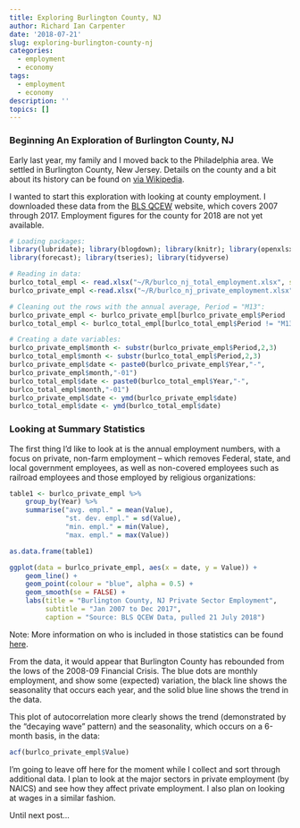 ```yaml
---
title: Exploring Burlington County, NJ
author: Richard Ian Carpenter
date: '2018-07-21'
slug: exploring-burlington-county-nj
categories:
  - employment
  - economy
tags:
  - employment
  - economy
description: ''
topics: []
---
```


### Beginning An Exploration of Burlington County, NJ

Early last year, my family and I moved back to the Philadelphia area.  We settled in Burlington County, New Jersey.  Details on the county and a bit about its history can be found on [via Wikipedia](https://en.wikipedia.org/wiki/Burlington_County,_New_Jersey).

I wanted to start this exploration with looking at county employment.  I downloaded these data from the [BLS QCEW](https://www.bls.gov/cew/) website, which covers 2007 through 2017.  Employment figures for the county for 2018 are not yet available. 

```r
# Loading packages:
library(lubridate); library(blogdown); library(knitr); library(openxlsx)
library(forecast); library(tseries); library(tidyverse)

# Reading in data:
burlco_total_empl <- read.xlsx("~/R/burlco_nj_total_employment.xlsx", startRow = 14)
burlco_private_empl <-read.xlsx("~/R/burlco_nj_private_employment.xlsx", startRow = 14)

# Cleaning out the rows with the annual average, Period = "M13":
burlco_private_empl <- burlco_private_empl[burlco_private_empl$Period != "M13", ]
burlco_total_empl <- burlco_total_empl[burlco_total_empl$Period != "M13", ]

# Creating a date variables:
burlco_private_empl$month <- substr(burlco_private_empl$Period,2,3)
burlco_total_empl$month <- substr(burlco_total_empl$Period,2,3)
burlco_private_empl$date <- paste0(burlco_private_empl$Year,"-",
burlco_private_empl$month,"-01")
burlco_total_empl$date <- paste0(burlco_total_empl$Year,"-",
burlco_total_empl$month,"-01")
burlco_private_empl$date <- ymd(burlco_private_empl$date)
burlco_total_empl$date <- ymd(burlco_total_empl$date)
```

### Looking at Summary Statistics

The first thing I'd like to look at is the annual employment numbers, with a focus on private, non-farm employment -- which removes Federal, state, and local government employees, as well as non-covered employees such as railroad employees and those employed by religious organizations:

```r
table1 <- burlco_private_empl %>% 
    group_by(Year) %>% 
    summarise("avg. empl." = mean(Value),
              "st. dev. empl." = sd(Value),
              "min. empl." = min(Value),
              "max. empl." = max(Value))

as.data.frame(table1)
```

```r
ggplot(data = burlco_private_empl, aes(x = date, y = Value)) +
    geom_line() +
    geom_point(colour = "blue", alpha = 0.5) +
    geom_smooth(se = FALSE) +
    labs(title = "Burlington County, NJ Private Sector Employment",
         subtitle = "Jan 2007 to Dec 2017",
         caption = "Source: BLS QCEW Data, pulled 21 July 2018")
```

Note: More information on who is included in those statistics can be found [here](https://www.bls.gov/cew/cewbultncur.htm#Employment).

From the data, it would appear that Burlington County has rebounded from the lows of the 2008-09 Financial Crisis.  The blue dots are monthly employment, and show some (expected) variation, the black line shows the seasonality that occurs each year, and the solid blue line shows the trend in the data.

This plot of autocorrelation more clearly shows the trend (demonstrated by the "decaying wave" pattern) and the seasonality, which occurs on a 6-month basis, in the data:

```r
acf(burlco_private_empl$Value)
```

I'm going to leave off here for the moment while I collect and sort through additional data.  I plan to look at the major sectors in private employment (by NAICS) and see how they affect private employment.  I also plan on looking at wages in a similar fashion.

Until next post...
